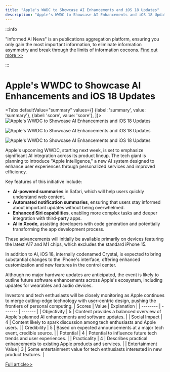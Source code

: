 ```yaml
---
title: "Apple's WWDC to Showcase AI Enhancements and iOS 18 Updates"
description: "Apple's WWDC to Showcase AI Enhancements and iOS 18 Updates"
---
```



:::info

"Informed AI News" is an publications aggregation platform, ensuring you only gain the most important information, to eliminate information asymmetry and break through the limits of information cocoons.  [Find out more >>](/)

:::

# Apple's WWDC to Showcase AI Enhancements and iOS 18 Updates


<Tabs
	defaultValue="summary"
	values={[
	{label: 'summary', value: 'summary'},
	{label: 'score', value: 'score'},
]}>
<TabItem value="summary">
<img
  src="https://image.informedainews.com/2024/06/09/AI-Vq6-1717900303-1.jpg"
  alt="Apple's WWDC to Showcase AI Enhancements and iOS 18 Updates"
/>

<img
  src="https://image.informedainews.com/2024/06/09/AI-V5u-1717900303-2.jpg"
  alt="Apple's WWDC to Showcase AI Enhancements and iOS 18 Updates"
/>

<img
  src="https://image.informedainews.com/2024/06/09/AI-58v-1717900303-3.jpg"
  alt="Apple's WWDC to Showcase AI Enhancements and iOS 18 Updates"
/>



Apple's upcoming WWDC, starting next week, is set to emphasize significant AI integration across its product lineup. The tech giant is planning to introduce "Apple Intelligence," a new AI system designed to enhance user experiences through personalized services and improved efficiency.

Key features of this initiative include:
- **AI-powered summaries** in Safari, which will help users quickly understand web content.
- **Automated notification summaries**, ensuring that users stay informed about important updates without being overwhelmed.
- **Enhanced Siri capabilities**, enabling more complex tasks and deeper integration with third-party apps.
- **AI in Xcode**, assisting developers with code generation and potentially transforming the app development process.

These advancements will initially be available primarily on devices featuring the latest A17 and M1 chips, which excludes the standard iPhone 15.

In addition to AI, iOS 18, internally codenamed Crystal, is expected to bring substantial changes to the iPhone's interface, offering enhanced customization and new features in the control center.

Although no major hardware updates are anticipated, the event is likely to outline future software enhancements across Apple's ecosystem, including updates for wearables and audio devices.

Investors and tech enthusiasts will be closely monitoring as Apple continues to merge cutting-edge technology with user-centric design, pushing the frontiers of personal computing.
</TabItem>
<TabItem value="score">
	| Scores     | Value   | Explanation |
	| -------- | ------- | ------- |
	| Objectivity  | 5    | Content provides a balanced overview of Apple's planned AI enhancements and software updates.    |
	| Social Impact | 4     | Content likely to spark discussion among tech enthusiasts and Apple users.    |
	| Credibility    | 5    | Based on expected announcements at a major tech event, credible source.    |
	| Potential    | 4    | Potential to influence future tech trends and user experiences.    |
	| Practicality    | 4    | Describes practical enhancements to existing Apple products and services.    |
	| Entertainment Value    | 3    | Some entertainment value for tech enthusiasts interested in new product features.    |
</TabItem>
</Tabs>

[Full article>>](https://wallstreetcn.com/articles/3716847)
